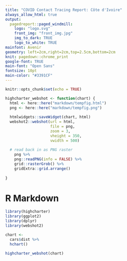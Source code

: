 ```yaml
---
title: "COVID Contact Tracing Report: Côte d'Ivoire"
always_allow_html: true
output:
  pagedreport::paged_windmill:
    logo: "logo.svg"
    front_img: "front_img.jpg"
    img_to_dark: TRUE
    logo_to_white: TRUE
mainfont: Avenir
geometry: left=2cm,right=2cm,top=2.5cm,bottom=2cm
knit: pagedown::chrome_print
google-font: TRUE
main-font: "Open Sans"
fontsize: 10pt
main-color: "#3391CF"
---
```


```r
knitr::opts_chunk$set(echo = TRUE)
```

```r
highcharter_webshot <- function(chart) {
  html <- here::here("markdown/tempfig.html") 
  png <- here::here("markdown/tempfig.png")
  
  htmlwidgets::saveWidget(chart, html)
  webshot2::webshot(url = html, 
                    file = png, 
                    zoom = 3, 
                    vheight = 350, 
                    vwidth = 500)
  
  # read back in as PNG raster
    png %>% 
    png::readPNG(info = FALSE) %>% 
    grid::rasterGrob() %>% 
    gridExtra::grid.arrange()
  
}

```


# R Markdown

```r
library(highcharter)
library(ggplot2)
library(dplyr)
library(webshot2)

chart <- 
  cars$dist %>% 
  hchart()

highcharter_webshot(chart)
```

